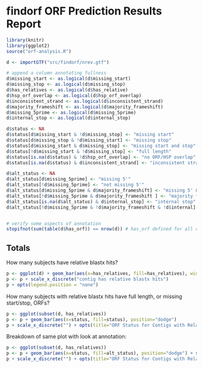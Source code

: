 # findorf ORF Prediction Results Report

```r
library(knitr)
library(ggplot2)
source("orf-analysis.R")

d <- importGTF("src/findorf/nrev.gtf")

# append a column annotating fullness
d$missing_start <- as.logical(d$missing_start)
d$missing_stop <- as.logical(d$missing_stop)
d$has_relatives <- as.logical(d$has_relative)
d$hsp_orf_overlap <- as.logical(d$hsp_orf_overlap)
d$inconsistent_strand <- as.logical(d$inconsistent_strand)
d$majority_frameshift <- as.logical(d$majority_frameshift)
d$missing_5prime <- as.logical(d$missing_5prime)
d$internal_stop <- as.logical(d$internal_stop)

d$status <- NA
d$status[d$missing_start & !d$missing_stop] <- "missing start"
d$status[d$missing_stop & !d$missing_start] <- "missing stop"
d$status[d$missing_start & d$missing_stop] <- "missing start and stop"
d$status[!d$missing_start & !d$missing_stop] <- "full length"
d$status[is.na(d$status) & !d$hsp_orf_overlap] <- "no ORF/HSP overlap"
d$status[is.na(d$status) & d$inconsistent_strand] <- "inconsistent strand"

d$alt_status <- NA
d$alt_status[d$missing_5prime] <- "missing 5'"
d$alt_status[!d$missing_5prime] <- "not missing 5'"
d$alt_status[d$missing_5prime & d$majority_frameshift] <- "missing 5' & majority frameshift"
d$alt_status[!d$missing_5prime & d$majority_frameshift ] <- "majority frameshift"
d$alt_status[is.na(d$alt_status) & d$internal_stop] <- "internal stop"
d$alt_status[!d$missing_5prime & !d$majority_frameshift & !d$internal] <- "no missing 5', frameshift, or internal stop"


# verify some aspects of annotation
stopifnot(sum(table(d$has_orf)) == nrow(d)) # has_orf defined for all contigs
````

## Totals

How many subjects have relative blastx hits?

```r
p <- ggplot(d) + geom_bar(aes(x=has_relatives, fill=has_relatives), width=1)
p <- p + scale_x_discrete("contig has relative blastx hits")
p + opts(legend.position = "none") 
````

How many subjects with relative blastx hits have full length, or
missing start/stop, ORFs?

```r
p <- ggplot(subset(d, has_relatives))
p <- p + geom_bar(aes(x=status, fill=status), position="dodge") 
p + scale_x_discrete("") + opts(title="ORF Status for Contigs with Relative BLASTX Hits")
````

Breakdown of same plot with look at annotation:

```r
p <- ggplot(subset(d, has_relatives))
p <- p + geom_bar(aes(x=status, fill=alt_status), position="dodge") + scale_fill_discrete(name="annotation")
p + scale_x_discrete("") + opts(title="ORF Status for Contigs with Relative BLASTX Hits")
````
